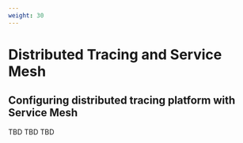 ```yaml
---
weight: 30
---
```


# Distributed Tracing and Service Mesh

## Configuring distributed tracing platform with Service Mesh

TBD TBD TBD

